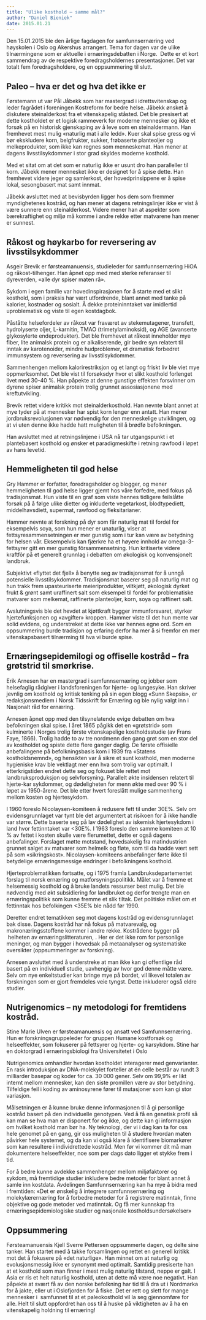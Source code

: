 ```yaml
---
title: "Ulike kosthold – samme mål?"
author: "Daniel Bieniek"
date: 2015.01.21
---
```


Den 15.01.2015 ble den årlige fagdagen for samfunnsernæring ved høyskolen i Oslo og Akershus arrangert. Tema for dagen var de ulike tilnærmingene som er aktuelle i ernæringsdebatten i Norge.  Dette er et kort sammendrag av de respektive foredragsholdernes presentasjoner. Det var totalt fem foredragsholdere, og en oppsummering til slutt. 

## Paleo – hva er det og hva det ikke er

Førstemann ut var Pål Jåbekk som har mastergrad i idrettsvitenskap og leder fagrådet i foreningen Kostreform for bedre helse. Jåbekk ønsket å diskutere steinalderkost fra et vitenskapelig ståsted. Det ble presisert at dette kostholdet er et logisk rammeverk for moderne mennesker og ikke et forsøk på en historisk gjenskaping av å leve som en steinaldermann. Han fremhevet mest mulig «naturlig mat i alle ledd». Kuer skal spise gress og vi bør ekskludere korn, belgfrukter, sukker, frøbaserte planteoljer og melkeprodukter, som ikke kan regnes som menneskemat. Han mener at dagens livsstilsykdommer i stor grad skyldes moderne kosthold.

Med et sitat om at det som er naturlig ikke er usunt dro han paralleller til korn. Jåbekk mener mennesket ikke er designet for å spise dette. Han fremhevet videre jeger og samlerkost, der hovedprinsippene er å spise lokal, sesongbasert mat samt innmat.

Jåbekk avsluttet med at bevisbyrden ligger hos dem som fremmer myndighetenes kostråd, og han mener at dagens retningslinjer ikke er vist å være sunnere enn steinalderkost. Videre mener han at aspekter som bærekraftighet og miljø må komme i andre rekke etter matvarene han mener er sunnest.

## Råkost og høykarbo for reversering av livsstilsykdommer

Asgeir Brevik er førsteamanuensis, studieleder for samfunnsernæring HiOA og råkost-tilhenger. Han åpnet opp med med sterke referanser til dyreverden, «alle dyr spiser maten rå».

Sykdom i egen familie var hovedinspirasjonen for å starte med et slikt kosthold, som i praksis har vært utfordrende, blant annet med tanke på kalorier, kostnader og sosialt. Å dekke proteininntaket var imidlertid uproblematisk og viste til egen kostdagbok.

Påståtte helsefordeler av råkost var fraværet av stekemutagener, transfett, hydrolyserte oljer, L-karnitin, TMAO (trimetylaminoksid), og AGE (avanserte glykosylerte endeprodukter). Det ble fremhevet at råkost inneholder mye fiber, lite animalsk protein og er alkaliserende, gir bedre syn relatert til inntak av karotenoider, mindre hudproblemer, et dramatisk forbedret immunsystem og reversering av livsstilsykdommer.

Sammenhengen mellom kalorirestriksjon og et langt og friskt liv ble viet mye oppmerksomhet. Det ble vist til forsøksdyr hvor et slikt kosthold forlenget livet med 30-40 %. Han påpekte at denne gunstige effekten forsvinner om dyrene spiser animalsk protein trolig grunnet assosiasjonene med kreftutvikling.

Brevik rettet videre kritikk mot steinalderkosthold. Han nevnte blant annet at mye tyder på at mennesker har spist korn lenger enn antatt. Han mener jordbruksrevolusjonen var nødvendig for den menneskelige utviklingen, og at vi uten denne ikke hadde hatt muligheten til å brødfø befolkningen.

Han avsluttet med at retningslinjene i USA nå tar utgangspunkt i et plantebasert kosthold og ønsker et paradigmeskifte i retning rawfood i løpet av hans levetid.

## Hemmeligheten til god helse

Gry Hammer er forfatter, foredragsholder og blogger, og mener hemmeligheten til god helse ligger gjemt hos våre forfedre, med fokus på tradisjonsmat. Hun viste til en graf som viste hennes tidligere feilslåtte forsøk på å følge ulike dietter og inkluderte vegetarkost, blodtypediett, middelhavsdiett, supermat, rawfood og fleksitarianer.

Hammer nevnte at forskning på dyr som får naturlig mat til fordel for eksempelvis soya, som hun mener er unaturlig, viser at fettsyresammensetningen er mer gunstig som i tur kan være av betydning for helsen vår. Eksempelvis kan fjærkre ha et høyere innhold av omega-3-fettsyrer gitt en mer gunstig fôrsammensetning. Hun kritiserte videre kraftfôr på et generelt grunnlag i debatten om økologisk og konvensjonelt landbruk.

Subjektivt «flyttet det fjell» å benytte seg av tradisjonsmat for å unngå potensielle livsstilsykdommer. Tradisjonsmat baserer seg på naturlig mat og hun trakk frem upasteuriserte meieriprodukter, viltkjøtt, økologisk dyrket frukt & grønt samt uraffinert salt som eksempel til fordel for problematiske matvarer som melkemat, raffinerte planteoljer, korn, soya og raffinert salt.

Avslutningsvis ble det hevdet at kjøttkraft bygger immunforsvaret, styrker hjertefunksjonen og «avgifter» kroppen. Hammer viste til det hun mente var solid evidens, og understreket at dette ikke var hennes egne ord. Som en oppsummering burde tradisjon og erfaring derfor ha mer å si fremfor en mer vitenskapsbasert tilnærming til hva vi burde spise.

## Ernæringsepidemilogi og offiselle kostråd – fra grøtstrid til smørkrise.

Erik Arnesen har en mastergrad i samfunnsernæring og jobber som helsefaglig rådgiver i landsforeningen for hjerte- og lungesyke. Han skriver jevnlig om kosthold og kritisk tenking på sin egen blogg «Sunn Skepsis», er redaksjonsmedlem i Norsk Tidsskrift for Ernæring og ble nylig valgt inn i Nasjonalt råd for ernæring.

Arnesen åpnet opp med den tilsynelatende evige debatten om hva befolkningen skal spise. l året 1865 pågikk det en «grøtstrid» som kulminerte i Norges trolig første vitenskapelige kostholdsstudie (av Frans Faye, 1866). Trolig hadde to av tre nordmenn den gang grøt som en stor del av kostholdet og spiste dette flere ganger daglig. De første offisielle anbefalingene på befolkningsbasis kom i 1939 fra «Statens kostholdsnemnd», og hensikten var å sikre et sunt kosthold, men moderne hygieniske krav ble vektlagt mer enn hva som trolig var optimalt. I etterkrigstiden endret dette seg og fokuset ble rettet mot landbruksproduksjon og selvforsyning. Parallelt økte insidensen relatert til hjerte-kar sykdommer, og dødeligheten for menn økte med over 90 % i løpet av 1950-årene. Det ble etter hvert foreslått mulige sammenheng mellom kosten og hjertesykdom.

I 1960 foreslo Nicolaysen-komiteen å redusere fett til under 30E%. Selv om evidensgrunnlaget var tynt ble det argumentert at risikoen for å ikke handle var større. Dette baserte seg på lav dødelighet av iskemisk hjertesykdom i land hvor fettinntaket var \<30E%. I 1963 foreslo den samme komiteen at 10 % av fettet i kosten skulle være flerumettet, dette er også dagens anbefalinger. Forslaget møtte motstand, hovedsakelig fra matindustrien grunnet salget av matvarer som helmelk og fløte, som til da hadde vært sett på som «sikringskost». Nicolaysen-komiteens anbefalinger førte ikke til betydelige ernæringsmessige endringer i befolkningens kosthold.

Hjerteproblematikken fortsatte, og i 1975 framla Landbruksdepartementet forslag til norsk ernæring og matforsyningspolitikk. Målet var å fremme et helsemessig kosthold og å bruke landets ressurser best mulig. Det ble nødvendig med økt subsidiering for landbruket og derfor trengte man en ernæringspolitikk som kunne fremme et slik tiltak. Det politiske målet om et fettinntak hos befolkingen \<35E% ble nådd før 1990.

Deretter endret tematikken seg mot dagens kostråd og evidensgrunnlaget bak disse. Dagens kostråd har nå fokus på matvarevalg, og makronæringsstoffene kommer i andre rekke. Kostrådene bygger på  helheten av ernæringslitteraturen, . Her er det ikke rom for personlige meninger, og man bygger i hovedsak på metaanalyser og systematiske oversikter (oppsummeringer av forskning).

Arnesen avsluttet med å understreke at man ikke kan gi offentlige råd basert på en individuell studie, uavhengig av hvor god denne måtte være. Selv om nye enkeltstudier kan bringe mye på bordet, vil likevel totalen av forskningen som er gjort fremdeles veie tyngst. Dette inkluderer også eldre studier.

## Nutrigenomics – ny metodologi for fremtidens kostråd.

Stine Marie Ulven er førsteamanuensis og ansatt ved Samfunnsernæring. Hun er forskningsgruppeleder for gruppen Humane kostforsøk og helseeffekter, som fokuserer på fettsyrer og hjerte- og karsykdom. Stine har en doktorgrad i ernæringsbiologi fra Universitetet i Oslo

Nutrigenomics omhandler hvordan kostholdet interagerer med genvarianter. En rask introduksjon av DNA-molekylet forteller at én celle består av rundt 3 milliarder basepar og koder for ca. 30 000 gener. Selv om 99,9% er likt internt mellom mennesker, kan den siste promillen være av stor betydning. Tilfeldige feil i koding av aminosyrene fører til mutasjoner som kan gi stor variasjon.

Målsetningen er å kunne bruke denne informasjonen til å gi personlige kostråd basert på den individuelle genotypen. Ved å få en genetisk profil så kan man se hva man er disponert for og ikke, og dette kan gi informasjon om hvilket kosthold man bør ha. Ny teknologi, der vi i dag kan ta for oss hele genomet på en gang, gir oss muligheten til å studere hvordan maten påvirker hele systemet, og da kan vi også klare å identifisere biomarkører som kan resultere i individrettede kostråd. Men før vi kommer dit må man dokumentere helseeffekter, noe som per dags dato ligger et stykke frem i tid.

For å bedre kunne avdekke sammenhenger mellom miljøfaktorer og sykdom, må fremtidige studier inkludere bedre metoder for blant annet å samle inn kostdata. Avdelingen Samfunnsernæring kan ha mye å bidra med i fremtiden: «Det er ønskelig å integrere samfunnsernæring og molekylærernæring for å forbedre metoder for å registrere matinntak, finne objektive og gode metoder ved matinntak. Og få mer kunnskap fra ernæringsepidemiologiske studier og nasjonale kostholdsundersøkelser»

## Oppsummering

Førsteamanuensis Kjell Sverre Pettersen oppsummerte dagen, og delte sine tanker. Han startet med å takke forsamlingen og rettet en generell kritikk mot det å fokusere på «det naturlige». Han minnet om at naturlig og evolusjonsmessig ikke er synonymt med optimalt. Samtidig presiserte han at et kosthold som man finner i mest mulig naturlig tilstand, neppe er galt. I Asia er ris et helt naturlig kosthold, uten at dette må være noe negativt. Han påpekte at svært få av den norske befolkning har tid til å dra ut i Nordmarka for å jakte, eller ut i Oslofjorden for å fiske. Det er rett og slett for mange mennesker i  samfunnet til at et paleokosthold vil la seg gjennomføre for alle. Helt til slutt oppfordret han oss til å huske på viktigheten av å ha en vitenskapelig holdning til ernæring!
